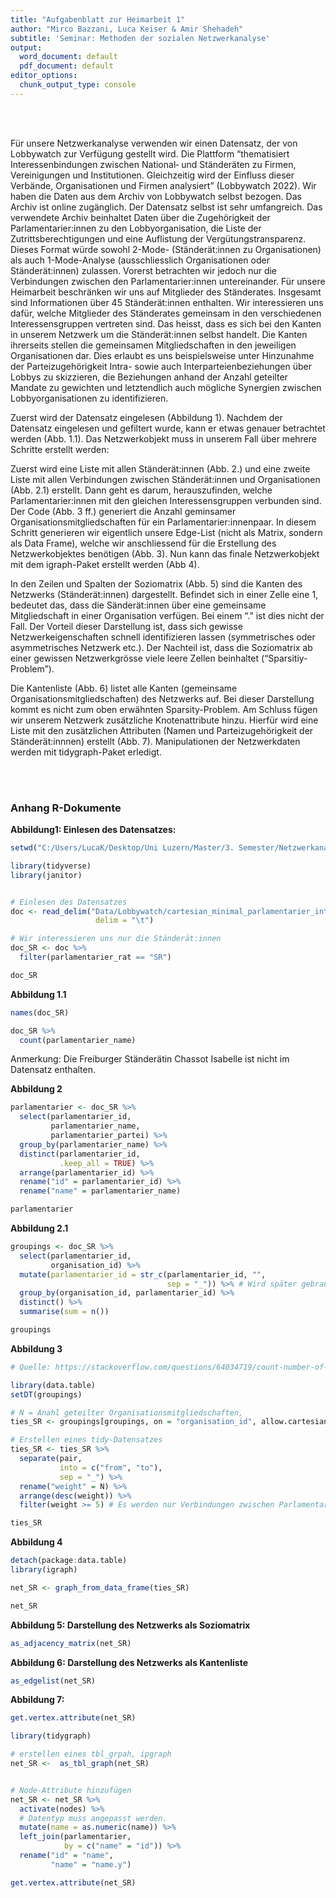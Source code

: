 ```yaml
---
title: "Aufgabenblatt zur Heimarbeit 1"
author: "Mirco Bazzani, Luca Keiser & Amir Shehadeh"
subtitle: 'Seminar: Methoden der sozialen Netzwerkanalyse'
output:
  word_document: default
  pdf_document: default
editor_options:
  chunk_output_type: console
---
```

<br>
<br>

Für unsere Netzwerkanalyse verwenden wir einen Datensatz, der von Lobbywatch zur Verfügung gestellt wird. Die Plattform “thematisiert Interessenbindungen zwischen National‐ und Ständeräten zu Firmen, Vereinigungen und Institutionen. Gleichzeitig wird der Einfluss dieser Verbände, Organisationen und Firmen analysiert” (Lobbywatch 2022). Wir haben die Daten aus dem Archiv von Lobbywatch selbst bezogen. Das Archiv ist online zugänglich.
Der Datensatz selbst ist sehr umfangreich. Das verwendete Archiv beinhaltet Daten über die Zugehörigkeit der Parlamentarier:innen zu den Lobbyorganisation, die Liste der Zutrittsberechtigungen und eine Auflistung der Vergütungstransparenz. Dieses Format würde sowohl 2-Mode- (Ständerät:innen zu Organisationen) als auch 1-Mode-Analyse (ausschliesslich Organisationen oder Ständerät:innen) zulassen. Vorerst betrachten wir jedoch nur die Verbindungen zwischen den Parlamentarier:innen untereinander. Für unsere Heimarbeit beschränken wir uns auf Mitglieder des Ständerates. Insgesamt sind Informationen über 45 Ständerät:innen  enthalten. Wir interessieren uns dafür, welche Mitglieder des Ständerates gemeinsam in den verschiedenen Interessensgruppen vertreten sind. Das heisst, dass es sich bei den Kanten in unserem Netzwerk um die Ständerät:innen selbst handelt. Die Kanten ihrerseits stellen die gemeinsamen Mitgliedschaften in den jeweiligen Organisationen dar. Dies erlaubt es uns beispielsweise unter Hinzunahme der Parteizugehörigkeit Intra- sowie auch Interparteienbeziehungen über Lobbys zu skizzieren, die Beziehungen anhand der Anzahl geteilter Mandate zu gewichten und letztendlich auch mögliche Synergien zwischen Lobbyorganisationen zu identifizieren.

Zuerst wird der Datensatz eingelesen (Abbildung 1). Nachdem der Datensatz eingelesen und gefiltert wurde, kann er etwas genauer betrachtet werden (Abb. 1.1). Das Netzwerkobjekt muss in unserem Fall über mehrere Schritte erstellt werden: 

Zuerst wird eine Liste mit allen Ständerät:innen (Abb. 2.) und eine zweite Liste mit allen Verbindungen zwischen Ständerät:innen und Organisationen (Abb. 2.1) erstellt. Dann geht es darum, herauszufinden, welche Parlamentarier:innen mit den gleichen Interessensgruppen verbunden sind. Der Code (Abb. 3 ff.) generiert die Anzahl geminsamer Organisationsmitgliedschaften für ein Parlamentarier:innenpaar. In diesem Schritt generieren wir eigentlich unsere Edge-List (nicht als Matrix, sondern als Data Frame), welche wir anschliessend für die Erstellung des Netzwerkobjektes benötigen (Abb. 3). Nun kann das finale Netzwerkobjekt mit dem igraph-Paket erstellt werden (Abb 4). 

In den Zeilen und Spalten der Soziomatrix (Abb. 5) sind die Kanten des Netzwerks (Ständerät:innen) dargestellt. Befindet sich in einer Zelle eine 1, bedeutet das, dass die Sänderät:innen über eine gemeinsame Mitgliedschaft in einer Organisation verfügen. Bei einem “.” ist dies nicht der Fall. Der Vorteil dieser Darstellung ist, dass sich gewisse Netzwerkeigenschaften schnell identifizieren lassen (symmetrisches oder asymmetrisches Netzwerk etc.). Der Nachteil ist, dass die Soziomatrix ab einer gewissen Netzwerkgrösse viele leere Zellen beinhaltet (“Sparsitiy-Problem”). 

Die Kantenliste (Abb. 6) listet alle Kanten (gemeinsame Organisationsmitgliedschaften) des Netzwerks auf. Bei dieser Darstellung kommt es nicht zum oben erwähnten Sparsity-Problem. Am Schluss fügen wir unserem Netzwerk zusätzliche Knotenattribute hinzu. Hierfür wird eine Liste mit den zusätzlichen Attributen (Namen und Parteizugehörigkeit der Ständerät:innnen) erstellt (Abb. 7). Manipulationen der Netzwerkdaten werden mit tidygraph-Paket erledigt.

<br>
<br>

### Anhang R-Dokumente

**Abbildung1: Einlesen des Datensatzes:**

```r
setwd("C:/Users/LucaK/Desktop/Uni Luzern/Master/3. Semester/Netzwerkanalyse/Heimarbeit")

library(tidyverse)
library(janitor)


# Einlesen des Datensatzes
doc <- read_delim("Data/Lobbywatch/cartesian_minimal_parlamentarier_interessenbindung.csv",
                   delim = "\t")

# Wir interessieren uns nur die Ständerät:innen
doc_SR <- doc %>% 
  filter(parlamentarier_rat == "SR")

doc_SR
```

**Abbildung 1.1**

```r
names(doc_SR)
```

```r
doc_SR %>% 
  count(parlamentarier_name)
```

Anmerkung: Die Freiburger Ständerätin Chassot Isabelle ist nicht im Datensatz enthalten.

**Abbildung 2**

```r
parlamentarier <- doc_SR %>% 
  select(parlamentarier_id, 
         parlamentarier_name, 
         parlamentarier_partei) %>% 
  group_by(parlamentarier_name) %>% 
  distinct(parlamentarier_id, 
           .keep_all = TRUE) %>% 
  arrange(parlamentarier_id) %>% 
  rename("id" = parlamentarier_id) %>% 
  rename("name" = parlamentarier_name)

parlamentarier
```

**Abbildung 2.1**

```r
groupings <- doc_SR %>% 
  select(parlamentarier_id,
         organisation_id) %>% 
  mutate(parlamentarier_id = str_c(parlamentarier_id, "",
                                   sep = "_")) %>% # Wird später gebraucht, um die einzelnen IDs wieder voneinander trennen zu können.
  group_by(organisation_id, parlamentarier_id) %>% 
  distinct() %>% 
  summarise(sum = n())

groupings
```

**Abbildung 3**

```r
# Quelle: https://stackoverflow.com/questions/64034719/count-number-of-times-two-values-co-occur-within-a-group-in-r

library(data.table)
setDT(groupings)

# N = Anahl geteilter Organisationsmitgliedschaften,
ties_SR <- groupings[groupings, on = "organisation_id", allow.cartesian = TRUE][parlamentarier_id<i.parlamentarier_id, .N, .(pair = paste0(parlamentarier_id, i.parlamentarier_id))]

# Erstellen eines tidy-Datensatzes
ties_SR <- ties_SR %>% 
  separate(pair, 
           into = c("from", "to"), 
           sep = "_") %>% 
  rename("weight" = N) %>% 
  arrange(desc(weight)) %>% 
  filter(weight >= 5) # Es werden nur Verbindungen zwischen Parlamentarier:innen verwendet, die in >= 5 gleichen Organisationen einsitzen. 

ties_SR
```

**Abbildung 4**

```r
detach(package:data.table)
library(igraph)

net_SR <- graph_from_data_frame(ties_SR)

net_SR
```

**Abbildung 5: Darstellung des Netzwerks als Soziomatrix**

```r
as_adjacency_matrix(net_SR)
```

**Abbildung 6: Darstellung des Netzwerks als Kantenliste**

```r
as_edgelist(net_SR)
```

**Abbildung 7:**

```r
get.vertex.attribute(net_SR)
```

```r
library(tidygraph)

# erstellen eines tbl_grpah, ipgraph
net_SR <-  as_tbl_graph(net_SR)


# Node-Attribute hinzufügen
net_SR <- net_SR %>% 
  activate(nodes) %>%
  # Datentyp muss angepasst werden.
  mutate(name = as.numeric(name)) %>% 
  left_join(parlamentarier,
            by = c("name" = "id")) %>% 
  rename("id" = "name",
         "name" = "name.y")

get.vertex.attribute(net_SR)
```


